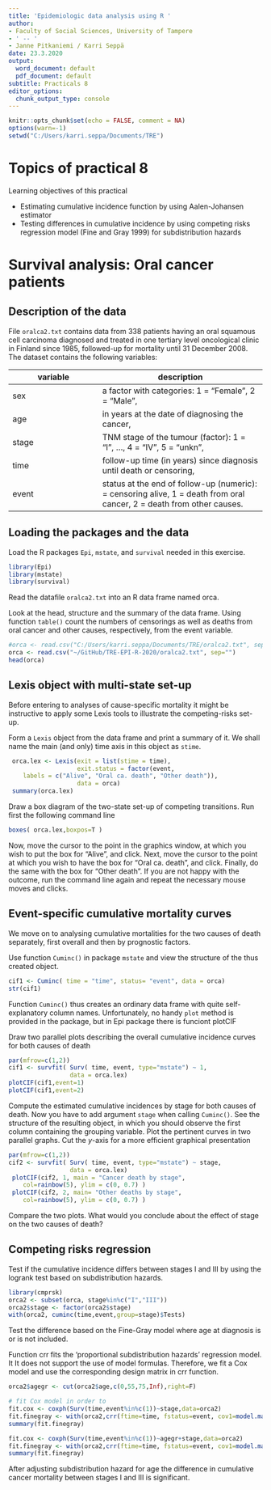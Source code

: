 ```yaml
---
title: 'Epidemiologic data analysis using R '
author:
- Faculty of Social Sciences, University of Tampere
- ' -- '
- Janne Pitkaniemi / Karri Seppä
date: 23.3.2020
output:
  word_document: default
  pdf_document: default
subtitle: Practicals 8
editor_options: 
  chunk_output_type: console
---
```



```r
knitr::opts_chunk$set(echo = FALSE, comment = NA)
options(warn=-1)
setwd("C:/Users/karri.seppa/Documents/TRE")
```


# Topics of practical 8



Learning objectives of this practical

*   Estimating cumulative incidence function by using Aalen-Johansen estimator
*   Testing differences in cumulative incidence by using competing risks regression model (Fine and Gray 1999) for subdistribution hazards


# Survival analysis: Oral cancer patients


## Description of the data


File ``oralca2.txt`` contains data from 338
patients having an oral squamous cell carcinoma diagnosed and treated
in one tertiary level oncological clinic in Finland since 1985, followed-up
for mortality until 31 December 2008.
The dataset contains the following variables:

variable    | description
----------- | --------------------
sex         |a factor with categories: 1 = "Female", 2 = "Male",    
age         |in years at the date of diagnosing the cancer,  
stage       |TNM stage of the tumour (factor): 1 = "I", ..., 4 = "IV", 5 = "unkn", 
time        |follow-up time (in years) since diagnosis until death or censoring,
event       |status at the end of follow-up (numeric): \newline 0 = censoring alive, 1 = death from oral cancer, 2 = death from other causes. 

            

## Loading the packages and the data


Load the R packages ``Epi``, ``mstate``, and ``survival`` needed in this exercise.
```r
library(Epi)
library(mstate)
library(survival)
```

Read the datafile ``oralca2.txt`` into an R data frame named orca. 

Look at the head, structure and the summary of the data frame. Using function ``table()`` count the numbers of censorings as well as deaths from oral cancer and other causes, respectively, from the event variable.

```r
#orca <- read.csv("C:/Users/karri.seppa/Documents/TRE/oralca2.txt", sep="")
orca <- read.csv("~/GitHub/TRE-EPI-R-2020/oralca2.txt", sep="")
head(orca)
```


## Lexis object with multi-state set-up

Before entering to analyses of cause-specific mortality it might be instructive to apply some Lexis tools
to illustrate the competing-risks set-up.

Form a ``Lexis`` object from the data frame and
print a summary of it. We shall name the main (and only) time axis in this object as ``stime``.
```r
 orca.lex <- Lexis(exit = list(stime = time),                  
                   exit.status = factor(event,
    labels = c("Alive", "Oral ca. death", "Other death")),
                   data = orca)
 summary(orca.lex)
```


Draw a box diagram of the two-state set-up of competing transitions. Run first the following command line

```r
boxes( orca.lex,boxpos=T )
```

Now, move the cursor to the point in the graphics window, at which you wish to put the box for "Alive", and click. Next, move the cursor to the point at which you wish to have the  box for "Oral ca. death", and click. Finally, do the same with the box for "Other death".
If you are not happy with the outcome, run the command line again and repeat the necessary mouse moves and clicks.

## Event-specific cumulative mortality curves

We move on to analysing cumulative mortalities for the
 two causes of death separately, first overall and then
 by prognostic factors.

 Use function ``Cuminc()`` in package ``mstate``
 and view the structure of the thus created object.

```r
cif1 <- Cuminc( time = "time", status= "event", data = orca)
str(cif1)
```


Function ``Cuminc()`` thus creates an ordinary data frame with quite self-explanatory column names. Unfortunately, no handy ``plot`` method is provided in the package, but in Epi package there is funciont plotCIF



Draw two parallel plots describing
the overall cumulative incidence curves for both causes of death

```r
par(mfrow=c(1,2))
cif1 <- survfit( Surv( time, event, type="mstate") ~ 1,
                 data = orca.lex)
plotCIF(cif1,event=1)
plotCIF(cif1,event=2)
```


Compute the estimated cumulative incidences by stage for both causes of death.
Now you have to add argument ``stage`` when calling
``Cuminc()``.
See the structure of the resulting object, in which you should
observe the first column containing the grouping variable.
Plot the pertinent curves in two parallel graphs.
Cut the $y$-axis for a more efficient graphical presentation

```r
par(mfrow=c(1,2))
cif2 <- survfit( Surv( time, event, type="mstate") ~ stage,
                 data = orca.lex)
 plotCIF(cif2, 1, main = "Cancer death by stage",
    col=rainbow(5), ylim = c(0, 0.7) )
 plotCIF(cif2, 2, main= "Other deaths by stage",
    col=rainbow(5), ylim = c(0, 0.7) )
```

Compare the two plots. What would you conclude about the
effect of stage on the two causes of death?


## Competing risks regression

Test if the cumulative incidence differs between stages I and III
by using the logrank test based on subdistribution hazards.

```r
library(cmprsk)
orca2 <- subset(orca, stage%in%c("I","III"))
orca2$stage <- factor(orca2$stage)
with(orca2, cuminc(time,event,group=stage)$Tests)
```

Test the difference based on the Fine-Gray model where age at diagnosis is or
is not included. 

Function crr fits the 'proportional subdistribution hazards' regression model. It
It does not support the use of model formulas. Therefore, we fit a Cox model and use the corresponding design matrix in crr function. 

```r
orca2$agegr <- cut(orca2$age,c(0,55,75,Inf),right=F)

# fit Cox model in order to 
fit.cox <- coxph(Surv(time,event%in%c(1))~stage,data=orca2)
fit.finegray <- with(orca2,crr(ftime=time, fstatus=event, cov1=model.matrix(fit.cox),failcode=1,cencode=0))
summary(fit.finegray)

fit.cox <- coxph(Surv(time,event%in%c(1))~agegr+stage,data=orca2)
fit.finegray <- with(orca2,crr(ftime=time, fstatus=event, cov1=model.matrix(fit.cox),failcode=1,cencode=0))
summary(fit.finegray)
```


After adjusting subdistribution hazard for age the difference in cumulative cancer mortality between stages I and III is significant.
